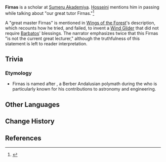 {{Character Infobox
|type        = Mentioned
|region      = Sumeru
|affiliation = Sumeru Akademiya
}}
'''Firnas''' is a scholar at [[Sumeru Akademiya]]. [[Hosseini]] mentions him in passing while talking about "our great tutor Firnas."<ref>{{Ref/Quest|A Muddy Bizarre Adventure (Part 2)}}</ref>

A "great master Firnas" is mentioned in [[Wings of the Forest]]'s description, which recounts how he tried, and failed, to invent a [[Wind Glider]] that did not require [[Barbatos]]' blessings. The narrator emphasizes twice that this Firnas "is not the current great lecturer," although the truthfulness of this statement is left to reader interpretation.

==Trivia==
===Etymology===
* Firnas is named after {{w|Abbas ibn Firnas}}, a Berber Andalusian polymath during the {{w|Islamic Golden Age}} who is particularly known for his contributions to astronomy and engineering.

==Other Languages==
{{Other Languages|default_hidden=1
|en       = Firnas
|zhs      = 菲尔纳斯
|zhs_rm   = Fēi'ěrnàsī
|zht      = 菲爾納斯
|zht_rm   = Fēi'ěrnàsī
|ja       = フィルナス
|ja_rm    = Firunasu
|ko       = 피르나스
|es       = Firnas
|fr       = Firnas
|ru       = Фирнас
|th       = Firnas
|vi       = Firnas
|de       = Firnas
|id       = Firnas
|pt       = Firnas<!--Fernas in [[A Muddy Bizarre Adventure]]-->
|tr       = Firnas
|it       = Firnas
}}

==Change History==
{{Change History|introduced=2.7}}

==References==
{{Reflist}}